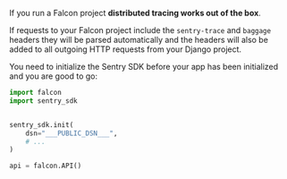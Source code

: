 If you run a Falcon project **distributed tracing works out of the box**.

If requests to your Falcon project include the `sentry-trace` and `baggage` headers they will be parsed automatically and the headers will also be added to all outgoing HTTP requests from your Django project.

You need to initialize the Sentry SDK before your app has been initialized and you are good to go:

```python
import falcon
import sentry_sdk


sentry_sdk.init(
    dsn="___PUBLIC_DSN___",
    # ...
)

api = falcon.API()
```

<PlatformContent includePath="distributed-tracing/instrumentation/automatic-instrumentation/configuration/" />

<PlatformContent includePath="distributed-tracing/instrumentation/automatic-instrumentation/verification/" />
